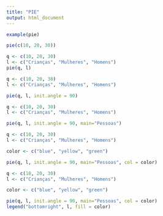 ```yaml
---
title: "PIE"
output: html_document
---
```


```r
example(pie)
```

```r
pie(c(10, 20, 30))
```

```r
q <- c(10, 20, 30)
l <- c("Crianças", "Mulheres", "Homens")
pie(q, l)
```

```r
q <- c(10, 20, 30)
l <- c("Crianças", "Mulheres", "Homens")

pie(q, l, init.angle = 90)
```

```r
q <- c(10, 20, 30)
l <- c("Crianças", "Mulheres", "Homens")

pie(q, l, init.angle = 90, main="Pessoas")
```

```r
q <- c(10, 20, 30)
l <- c("Crianças", "Mulheres", "Homens")

color <- c("blue", "yellow", "green")

pie(q, l, init.angle = 90, main="Pessoas", col = color)
```

```r
q <- c(10, 20, 30)
l <- c("Crianças", "Mulheres", "Homens")

color <- c("blue", "yellow", "green")

pie(q, l, init.angle = 90, main="Pessoas", col = color)
legend("bottomright", l, fill = color)
```
